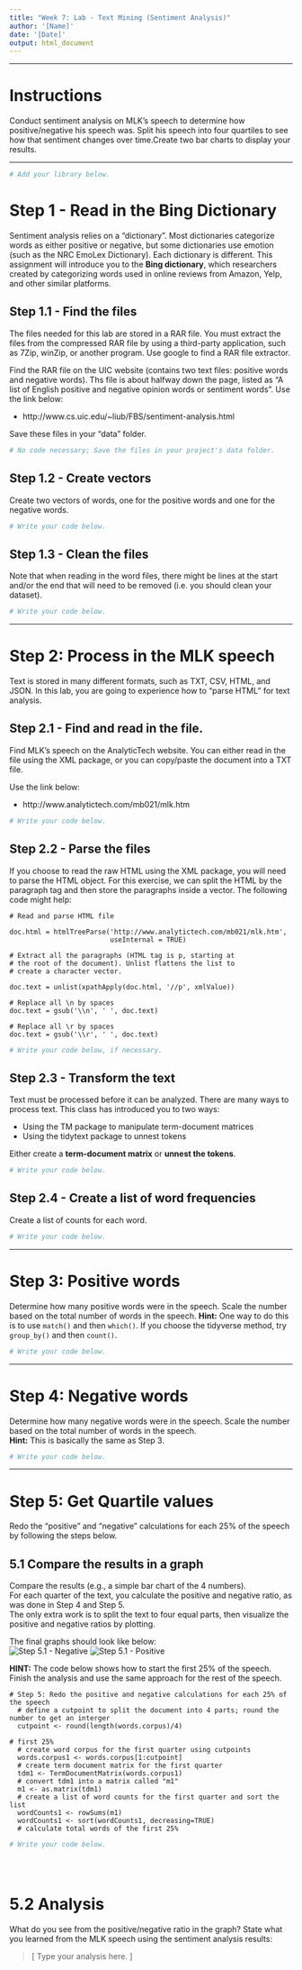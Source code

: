 ---
title: "Week 7: Lab - Text Mining (Sentiment Analysis)"
author: '[Name]'
date: '[Date]'
output: html_document
---

---

# Instructions
Conduct sentiment analysis on MLK's speech to determine how positive/negative
his speech was. Split his speech into four quartiles to see how that sentiment 
changes over time.Create two bar charts to display your results.

---

```{r setup, message = FALSE}
# Add your library below.


```

# Step 1 - Read in the Bing Dictionary
Sentiment analysis relies on a “dictionary”. Most dictionaries categorize words as either positive or negative, but some dictionaries use emotion (such as the NRC EmoLex Dictionary). Each dictionary is different. This assignment will introduce you to the **Bing dictionary**, which researchers created by categorizing words used in online reviews from Amazon, Yelp, and other similar platforms.

## Step 1.1 - Find the files
The files needed for this lab are stored in a RAR file. You must extract the files from the compressed RAR file by using a third-party application, such as 7Zip, winZip, or another program. Use google to find a RAR file extractor.

Find the RAR file on the UIC website (contains two text files: positive words and negative words). Ths file is about halfway down the page, listed as “A list of English positive and negative opinion words or sentiment words”. Use the link below:

* http://www.cs.uic.edu/~liub/FBS/sentiment-analysis.html  

Save these files in your "data" folder. 

```{r, "Step 1.1"}
# No code necessary; Save the files in your project's data folder.
```

## Step 1.2 - Create vectors
Create two vectors of words, one for the positive words and one for the 
negative words.

```{r, "Step 1.2"}
# Write your code below.


```

## Step 1.3 - Clean the files
Note that when reading in the word files, there might be lines at the start 
and/or the end that will need to be removed (i.e. you should clean your dataset).

```{r, "Step 1.3"}
# Write your code below.


```


---


# Step 2: Process in the MLK speech
Text is stored in many different formats, such as TXT, CSV, HTML, and JSON. In this lab, you are going to experience how to “parse HTML” for text analysis.

## Step 2.1 - Find and read in the file.
Find MLK’s speech on the AnalyticTech website. You can either read in the file using the XML package, or you can copy/paste the document into a TXT file.

Use the link below:

* http://www.analytictech.com/mb021/mlk.htm  


```{r, "Step 2.1"}
# Write your code below.


```

## Step 2.2 - Parse the files
If you choose to read the raw HTML using the XML package, you will need to parse the HTML object. For this exercise, we can split the HTML by the paragraph tag and then store the paragraphs inside a vector. The following code might help:

```
# Read and parse HTML file

doc.html = htmlTreeParse('http://www.analytictech.com/mb021/mlk.htm', 
                         useInternal = TRUE)

# Extract all the paragraphs (HTML tag is p, starting at
# the root of the document). Unlist flattens the list to
# create a character vector.

doc.text = unlist(xpathApply(doc.html, '//p', xmlValue))

# Replace all \n by spaces
doc.text = gsub('\\n', ' ', doc.text)

# Replace all \r by spaces
doc.text = gsub('\\r', ' ', doc.text)
```

```{r, "Step 2.2"}
# Write your code below, if necessary.


```

## Step 2.3 - Transform the text
Text must be processed before it can be analyzed. There are many ways to process text. This class has introduced you to two ways:

* Using the TM package to manipulate term-document matrices
* Using the tidytext package to unnest tokens

Either create a **term-document matrix** or **unnest the tokens**.

```{r, "Step 2.3"}
# Write your code below.


```
## Step 2.4 - Create a list of word frequencies
Create a list of counts for each word.

```{r, "Step 2.4"}
# Write your code below.


```

---

# Step 3: Positive words
Determine how many positive words were in the speech. Scale the number based on 
the total number of words in the speech. 
**Hint:** 
One way to do this is to use `match()` and then `which()`. If you choose the tidyverse method, try `group_by()` and then `count()`.

```{r, "Step 3"}
# Write your code below.


```

---

# Step 4: Negative words
Determine how many negative words were in the speech. Scale the number based on the total number of words in the speech.  
**Hint:** 
This is basically the same as Step 3.

```{r, , "Step 4"}
# Write your code below.


```

---

# Step 5: Get Quartile values
Redo the “positive” and “negative” calculations for each 25% of the speech by
following the steps below.

## 5.1 Compare the results in a graph
Compare the results (e.g., a simple bar chart of the 4 numbers).  
For each quarter of the text, you calculate the positive and negative ratio, 
as was done in Step 4 and Step 5.  
The only extra work is to split the text to four equal parts, then 
visualize the positive and negative ratios by plotting. 

The final graphs should look like below:  
![Step 5.1 - Negative](data/week6lab1.PNG)
![Step 5.1 - Positive](data/week6lab2.PNG)

**HINT:** 
The code below shows how to start the first 25% of the speech.
Finish the analysis and use the same approach for the rest of the speech.

```
# Step 5: Redo the positive and negative calculations for each 25% of the speech
  # define a cutpoint to split the document into 4 parts; round the number to get an interger
  cutpoint <- round(length(words.corpus)/4)
 
# first 25%
  # create word corpus for the first quarter using cutpoints
  words.corpus1 <- words.corpus[1:cutpoint]
  # create term document matrix for the first quarter
  tdm1 <- TermDocumentMatrix(words.corpus1)
  # convert tdm1 into a matrix called "m1"
  m1 <- as.matrix(tdm1)
  # create a list of word counts for the first quarter and sort the list
  wordCounts1 <- rowSums(m1)
  wordCounts1 <- sort(wordCounts1, decreasing=TRUE)
  # calculate total words of the first 25%
```

```{r}
# Write your code below.





```

# 5.2 Analysis

What do you see from the positive/negative ratio in the graph? 
State what you learned from the MLK speech using the sentiment analysis results: 

> [ Type your analysis here. ]

